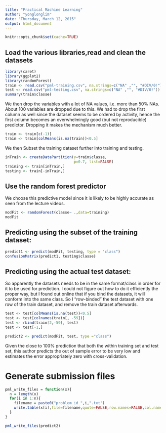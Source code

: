 ```yaml
---
title: "Practical Machine Learning"
author: "yonglonglim"
date: "Thursday, March 12, 2015"
output: html_document
---
```

```r
knitr::opts_chunk$set(cache=TRUE)
```
## Load the various libraries,read and clean the datasets

```r
library(caret)
library(ggplot2)
library(randomForest)
train <- read.csv("pml-training.csv", na.strings=c("NA" ,"", "#DIV/0!"))
test <- read.csv("pml-testing.csv", na.strings=c("NA" ,"", "#DIV/0!"))
summary(train$classe)
```

We then drop the variables with a lot of NA values, i.e. more than 50% NAs. About 100 variables are dropped due to this. We had to drop the first column as well since the dataset seems to be ordered by activity, hence the first column becomes an overwhelmingly good (but not reproducible) predictor. Dropping it makes the mechanism much better.

```r
train <- train[c(-1)]
train <- train[colMeans(is.na(train))<0.5]
```

We then Subset the training dataset further into training and testing.

```r
inTrain <- createDataPartition(y=train$classe,
                               p=0.7, list=FALSE)
training <- train[inTrain,]
testing <- train[-inTrain,]
```

## Use the random forest predictor

We choose this predictive model since it is likely to be highly accurate as seen from the lecture videos.

```r
modFit <- randomForest(classe~ .,data=training)
modFit
```

## Predicting using the subset of the training dataset:
```r
predict1 <- predict(modFit, testing, type = "class")
confusionMatrix(predict1, testing$classe)
```

## Predicting using the actual test dataset:
So apparently the datasets needs to be in the same format/class in order for it to be used for prediction. I could not figure out how to do it efficiently the proper way, but I found out online that if you bind the datasets, it will conform into the same class. So I "row-binded" the test dataset with one row of the train dataset, and remove the train dataset afterwards.
```r
test <- test[colMeans(is.na(test))<0.5]
test <- test[colnames(train[, -59])]
test <- rbind(train[2,-59], test)
test <- test[-1,]

predict2 <- predict(modFit, test, type ="class")
``` 
  
Given the close to 100% prediction that both the within training set and test set, this author predicts the out of sample error to be very low and estimates the error appropriately zero with cross-validation.

# Generate submission files
```r
pml_write_files = function(x){
  n = length(x)
  for(i in 1:n){
    filename = paste0("problem_id_",i,".txt")
    write.table(x[i],file=filename,quote=FALSE,row.names=FALSE,col.names=FALSE)
  }
}

pml_write_files(predict2)

```